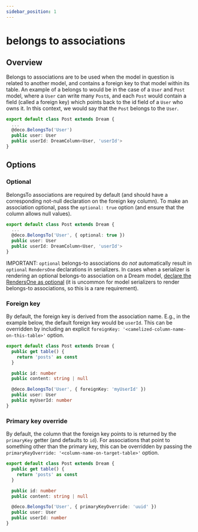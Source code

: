 ```yaml
---
sidebar_position: 1
---
```



# belongs to associations

## Overview

Belongs to associations are to be used when the model in question is related to another model, and contains a foreign key to that model within its table. An example of a belongs to would be in the case of a `User` and `Post` model, where a `User` can write many `Post`s, and each `Post` would contain a field (called a foreign key) which points back to the id field of a `User` who owns it. In this context, we would say that the `Post` belongs to the `User`.

```ts
export default class Post extends Dream {
  ...
  @deco.BelongsTo('User')
  public user: User
  public userId: DreamColumn<User, 'userId'>
}
```

## Options

### Optional

BelongsTo associations are required by default (and should have a corresponding not-null declaration on the foreign key column). To make an association optional, pass the `optional: true` option (and ensure that the column allows null values).

```ts
export default class Post extends Dream {
  ...
  @deco.BelongsTo('User', { optional: true })
  public user: User
  public userId: DreamColumn<User, 'userId'>
}
```

IMPORTANT: `optional` belongs-to associations do _not_ automatically result in `optional` `RendersOne` declarations in serializers. In cases when a serializer is rendering an optional belongs-to association on a Dream model, [declare the RendersOne as optional](/docs/serializers/associations#rendering-associated-objects) (it is uncommon for model serializers to render belongs-to associations, so this is a rare requirement).

### Foreign key

By default, the foreign key is derived from the association name. E.g., in the example below, the
default foreign key would be `userId`. This can be overridden by including an explicit
`foreignKey: '<camelized-column-name-on-this-table>'` option.

```ts
export default class Post extends Dream {
  public get table() {
    return 'posts' as const
  }

  public id: number
  public content: string | null

  @deco.BelongsTo('User', { foreignKey: 'myUserId' })
  public user: User
  public myUserId: number
}
```

### Primary key override

By default, the column that the foreign key points to is returned by the `primaryKey` getter
(and defaults to `id`). For associations that point to something other than the primary key,
this can be overridden by passing the `primaryKeyOverride: '<column-name-on-target-table>'` option.

```ts
export default class Post extends Dream {
  public get table() {
    return 'posts' as const
  }

  public id: number
  public content: string | null

  @deco.BelongsTo('User', { primaryKeyOverride: 'uuid' })
  public user: User
  public userId: number
}
```
